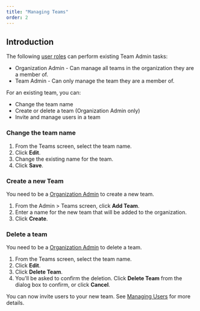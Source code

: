 ```yaml
---
title: "Managing Teams"
order: 2
---
```


## Introduction

The following [user roles](/5.6/tyk-cloud/teams-&-users/user-roles) can perform existing Team Admin tasks:

* Organization Admin - Can manage all teams in the organization they are a member of.
* Team Admin - Can only manage the team they are a member of.

For an existing team, you can:

* Change the team name
* Create or delete a team (Organization Admin only)
* Invite and manage users in a team
  
### Change the team name

1. From the Teams screen, select the team name.
2. Click **Edit**.
3. Change the existing name for the team.
4. Click **Save**.

### Create a new Team

You need to be a [Organization Admin](/5.6/tyk-cloud/teams-&-users/user-roles#user-roles-within-tyk-cloud) to create a new team.

1. From the Admin > Teams screen, click **Add Team**.
2. Enter a name for the new team that will be added to the organization.
3. Click **Create**.

### Delete a team 

You need to be a [Organization Admin](/5.6/tyk-cloud/teams-&-users/user-roles#user-roles-within-tyk-cloud) to delete a team.

1. From the Teams screen, select the team name.
2. Click **Edit**.
3. Click **Delete Team**.
4. You'll be asked to confirm the deletion. Click **Delete Team** from the dialog box to confirm, or click **Cancel**.

You can now invite users to your new team. See [Managing Users](/5.6/tyk-cloud/teams-&-users/managing-users) for more details.
